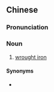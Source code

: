 {{also|锻铁}}
==Chinese==
{{zh-forms|s=锻铁}}

===Pronunciation===
{{zh-pron
|m=duàntiě
|c=dyun3 tit3
|cat=n
}}

===Noun===
{{zh-noun}}

# [[wrought iron]]

====Synonyms====
* {{zh-l|熟鐵}}